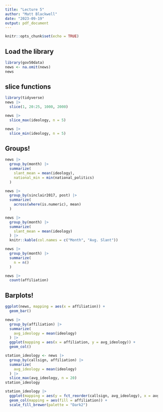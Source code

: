 ```yaml
---
title: "Lecture 5"
author: "Matt Blackwell"
date: "2023-09-19"
output: pdf_document
---
```


```r
knitr::opts_chunk$set(echo = TRUE)
```


## Load the library

```r
library(gov50data)
news <- na.omit(news)
news
```


## slice functions


```r
library(tidyverse)
news |> 
  slice(1, 20:25, 1000, 2000)

```

```r
news |> 
  slice_max(ideology, n = 5)
```



```r
news |> 
  slice_min(ideology, n = 5)
```


## Groups!

```r
news |> 
  group_by(month) |>
  summarize(
    slant_mean = mean(ideology), 
    national_min = min(national_politics)
  )
```


```r
news |> 
  group_by(sinclair2017, post) |> 
  summarize(
    across(where(is.numeric), mean)
  )
```



```r
news |> 
  group_by(month) |>
  summarize(
    slant_mean = mean(ideology)
  ) |>
  knitr::kable(col.names = c("Month", "Avg. Slant"))
```

```r
news |>
  group_by(month) |>
  summarize(
    n = n()
  )
```



```r
news |>
  count(affiliation)
```


## Barplots!

```r
ggplot(news, mapping = aes(x = affiliation)) + 
  geom_bar()
```

```r
news |> 
  group_by(affiliation) |>
  summarize(
    avg_ideology = mean(ideology)
  ) |>
  ggplot(mapping = aes(x = affiliation, y = avg_ideology)) + 
  geom_col()
```


```r
station_ideology <- news |> 
  group_by(callsign, affiliation) |>
  summarize(
    avg_ideology = mean(ideology)
  ) |> 
  slice_max(avg_ideology, n = 20)
station_ideology
```


```r
station_ideology |>
  ggplot(mapping = aes(y = fct_reorder(callsign, avg_ideology), x = avg_ideology)) + 
  geom_col(mapping = aes(fill = affiliation)) +
  scale_fill_brewer(palette = "Dark2")
```





